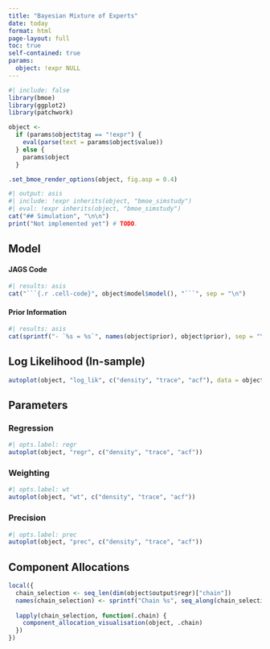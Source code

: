 ```yaml
---
title: "Bayesian Mixture of Experts"
date: today
format: html
page-layout: full
toc: true
self-contained: true
params:
  object: !expr NULL
---
```


```r
#| include: false
library(bmoe)
library(ggplot2)
library(patchwork)

object <- 
  if (params$object$tag == "!expr") {
    eval(parse(text = params$object$value))
  } else {
    params$object
  }

.set_bmoe_render_options(object, fig.asp = 0.4)
```


```r
#| output: asis
#| include: !expr inherits(object, "bmoe_simstudy")
#| eval: !expr inherits(object, "bmoe_simstudy")
cat("## Simulation", "\n\n")
print("Not implemented yet") # TODO.
```


## Model

::: {.callout-note collapse="true"}
#### JAGS Code
```r
#| results: asis
cat("```{.r .cell-code}", object$model$model(), "```", sep = "\n")
```
:::


::: {.callout-note collapse="true"}
#### Prior Information
```r
#| results: asis
cat(sprintf("- `%s = %s`", names(object$prior), object$prior), sep = "\n\n")
```
:::

## Log Likelihood (In-sample)

```r
autoplot(object, "log_lik", c("density", "trace", "acf"), data = object$data)
```


## Parameters

::: {.panel-tabset}
### Regression
```r
#| opts.label: regr
autoplot(object, "regr", c("density", "trace", "acf"))
```

### Weighting
```r
#| opts.label: wt
autoplot(object, "wt", c("density", "trace", "acf"))
```

### Precision
```r
#| opts.label: prec
autoplot(object, "prec", c("density", "trace", "acf"))
```
:::

## Component Allocations

```r
local({
  chain_selection <- seq_len(dim(object$output$regr)["chain"])
  names(chain_selection) <- sprintf("Chain %s", seq_along(chain_selection))
  
  lapply(chain_selection, function(.chain) {
    component_allocation_visualisation(object, .chain)
  })
})
```
